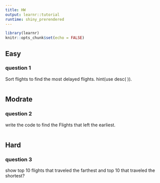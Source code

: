 ---
title: HW
output: learnr::tutorial
runtime: shiny_prerendered
---

```{r setup, include=FALSE}
library(learnr)
knitr::opts_chunk$set(echo = FALSE)
```

## Easy

### question 1

Sort flights to find the most delayed flights. hint(use desc( )).

```{r two-plus-two, exercise=TRUE}

```

## Modrate 

### question 2

write the code to find the Flights that left the earliest.

```{r two-plus-three, exercise=TRUE}

```

## Hard

### question 3

show top 10 flights that traveled the farthest and top 10 that traveled the shortest?

```{r two-plus-four, exercise=TRUE}

```
